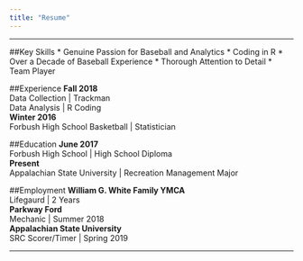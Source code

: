 ```yaml
---
title: "Resume"
---
```


<hr>

##Key Skills
  * Genuine Passion for Baseball and Analytics
  * Coding in R
  * Over a Decade of Baseball Experience
  * Thorough Attention to Detail
  * Team Player

##Experience
**Fall 2018**<br>
Data Collection | Trackman<br>
Data Analysis | R Coding<br>
**Winter 2016**<br>
Forbush High School Basketball | Statistician

##Education
**June 2017**<br>
Forbush High School | High School Diploma<br>
**Present**<br>
Appalachian State University | Recreation Management Major

##Employment
**William G. White Family YMCA**<br>
Lifegaurd | 2 Years<br>
**Parkway Ford**<br>
Mechanic | Summer 2018<br>
**Appalachian State University**<br>
SRC Scorer/Timer | Spring 2019

<hr>